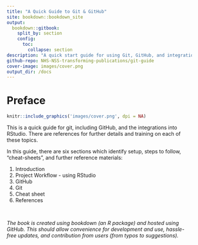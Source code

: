 ```yaml
---
title: "A Quick Guide to Git & GitHub"
site: bookdown::bookdown_site
output: 
  bookdown::gitbook:
    split_by: section
    config:
      toc:
        collapse: section
description: "A quick start guide for using Git, GitHub, and integrations with RStudio"
github-repo: NHS-NSS-transforming-publications/git-guide
cover-image: images/cover.png
output_dir: /docs
---
```


# Preface {-}

```r
knitr::include_graphics('images/cover.png', dpi = NA)
```

This is a quick guide for git, including GitHub, and the integrations into RStudio. There are references for further details and training on each of these topics.

In this guide, there are six sections which identify setup, steps to follow, "cheat-sheets", and further reference materials:

1. Introduction
2. Project Workflow - using RStudio
3. GitHub
4. Git
5. Cheat sheet
6. References

&nbsp;

*The book is created using bookdown (an R package) and hosted using GitHub. This should allow convenience for development and use, hassle-free updates, and contribution from users (from typos to suggestions).* 